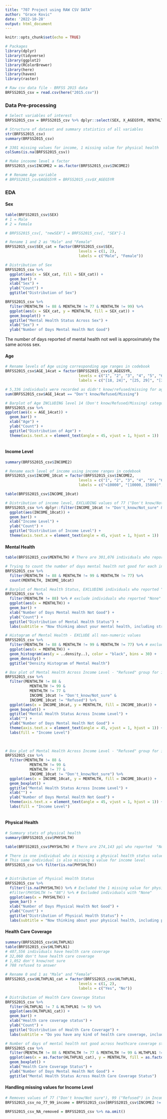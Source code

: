 ```yaml
---
title: "707 Project using RAW CSV DATA"
author: "Grace Kovic"
date: '2022-10-28'
output: html_document
---
```


```r
knitr::opts_chunk$set(echo = TRUE)
```

```r
# Packages
library(dplyr)
library(tidyverse)
library(ggplot2)
library(RColorBrewer)
library(here)
library(haven)
library(raster)
```

```r
# Raw csv data file - BRFSS 2015 data 
BRFSS2015_csv = read.csv(here("2015.csv"))
```

### Data Pre-processing 

```r
# Select variables of interest 
BRFSS2015_csv = BRFSS2015_csv %>% dplyr::select(SEX, X_AGEG5YR, MENTHLTH, INCOME2, PHYSHLTH, HLTHPLN1)

# Structure of dataset and summary statistics of all variables 
str(BRFSS2015_csv)
summary(BRFSS2015_csv)

# 3301 missing values for income, 1 missing value for physical health
colSums(is.na(BRFSS2015_csv)) 

# Make incoome level a factor
BRFSS2015_csv$INCOME2 = as.factor(BRFSS2015_csv$INCOME2) 

# # Rename Age variable 
# BRFSS2015_csv$AGEG5YR = BRFSS2015_csv$X_AGEG5YR
```

### EDA

#### Sex 

```r
table(BRFSS2015_csv$SEX)
# 1 = Male 
# 2 = Female 

# BRFSS2015_csv[, "newSEX"] = BRFSS2015_csv[, "SEX"]-1

# Rename 1 and 2 as "Male" and "Female"
BRFSS2015_csv$SEX_cat = factor(BRFSS2015_csv$SEX, 
                                 levels = c(1, 2), 
                                 labels = c("Male", "Female"))
```

```r
# Distribution of Sex
BRFSS2015_csv %>% 
  ggplot(aes(x = SEX_cat, fill = SEX_cat)) + 
  geom_bar() + 
  xlab("Sex") + 
  ylab("Count") + 
  ggtitle("Distribution of Sex")
```

```r
BRFSS2015_csv %>% 
  filter(MENTHLTH != 88 & MENTHLTH != 77 & MENTHLTH != 99) %>% 
  ggplot(aes(x = SEX_cat, y = MENTHLTH, fill = SEX_cat)) + 
  geom_boxplot() + 
  ggtitle("Mental Health Status Across Sex") + 
  xlab("Sex") + 
  ylab("Number of Days Mental Health Not Good")
```

The number of days reported of mental health not well is approximately the same across sex.

#### Age

```r
# Rename levels of Age using corresponding age ranges in codebook  
BRFSS2015_csv$AGE_14cat = factor(BRFSS2015_csv$X_AGEG5YR, 
                                 levels = c("1", "2", "3", "4", "5", "6", "7", "8", "9", "10", "11", "12", "13", "14"), 
                                 labels = c("[18, 24]", "[25, 29]", "[30, 34]", "[35, 39]", "[40, 44]", "[45, 49]", "[50, 54]", "[55, 59]", "[60, 64]", "[65, 69]", "[70, 74]", "[75, 79]", "80 or older", "Don't know/Refused/Missing"))

# 5,336 individuals were recorded as didn't know/refused/missing for age 
sum(BRFSS2015_csv$AGE_14cat == "Don't know/Refused/Missing")

# Barplot of Age INCLUDING level 14 (Don't know/Refused/Missing) category
BRFSS2015_csv %>% 
ggplot(aes(x = AGE_14cat)) + 
  geom_bar() + 
  xlab("Age") + 
  ylab("Count") + 
  ggtitle("Distribution of Age") + 
  theme(axis.text.x = element_text(angle = 45, vjust = 1, hjust = 1))
  
```

#### Income Level 

```r
summary(BRFSS2015_csv$INCOME2)

# Rename each level of income using income ranges in codebook
BRFSS2015_csv$INCOME_10cat = factor(BRFSS2015_csv$INCOME2, 
                                 levels = c("1", "2", "3", "4", "5", "6", "7", "8", "77", "99"), 
                                 labels = c("<10000", "[10000, 15000)", "[15000, 20000)", "[20000, 25000)", "[25000, 35000)", "[35000, 50000)", "[50000, 75000)", ">75000", "Don't_know/Not_sure", "Refused"))

table(BRFSS2015_csv$INCOME_10cat)
```

```r
# Distribution of income level, EXCLUDING values of 77 ("Don't know/Not sure") and 99 ("Refused")
BRFSS2015_csv %>% dplyr::filter(INCOME_10cat != "Don't_know/Not_sure" & INCOME_10cat != "Refused") %>% 
  ggplot(aes(INCOME_10cat)) + 
  geom_bar() + 
  xlab("Income Level") + 
  ylab("Count") + 
  ggtitle("Distribution of Income Level") + 
  theme(axis.text.x = element_text(angle = 45, vjust = 1, hjust = 1))

```

#### Mental Health

```r
table(BRFSS2015_csv$MENTHLTH) # There are 301,076 individuals who reported "None" (zero days in the past month of feeling mentally not good)

# Trying to count the number of days mental health not good for each income level 
BRFSS2015_csv %>% 
  filter(MENTHLTH != 88 & MENTHLTH != 99 & MENTHLTH != 77) %>% 
  count(MENTHLTH, INCOME_10cat)
```

```r
# Barplot of Mental Health Status, EXCLUDING individuals who reported "None" (zero days of feeling mentally unwell in past month)
BRFSS2015_csv %>% 
  filter(MENTHLTH != 88) %>% # exclude individuals who reported "None" 
  ggplot(aes(x = MENTHLTH)) + 
  geom_bar() + 
  xlab("Number of Days Mental Health Not Good") + 
  ylab("Count") + 
  ggtitle("Distribution of Mental Health Status") + 
  labs(subtitle = "Now thinking about your mental health, including stress, depression, and \n problems with emotions, for how many days during the past 30 days was \n your mental health not good?")
```

```r
# Histogram of Mental Health - EXCLUDE all non-numeric values
BRFSS2015_csv %>% 
  filter(MENTHLTH != 88 & MENTHLTH != 99 & MENTHLTH != 77) %>% # exclude all non-numeric values
  ggplot(aes(x = MENTHLTH)) + 
  geom_histogram(aes(y = ..density..), color = "black", bins = 30) + 
  geom_density() + 
  ggtitle("Density Histogram of Mental Health")
```

```r
# Box plot of Mental Health Across Income Level - "Refused" group for income EXCLUDED
BRFSS2015_csv %>% 
  filter(MENTHLTH != 88 & 
           MENTHLTH != 99 & 
           MENTHLTH != 77 &
           INCOME_10cat != "Don't_know/Not_sure" & 
           INCOME_10cat != "Refused") %>% 
  ggplot(aes(x = INCOME_10cat, y = MENTHLTH, fill = INCOME_10cat)) +
  geom_boxplot() + 
  ggtitle("Mental Health Status Across Income Level") + 
  xlab("") + 
  ylab("Number of Days Mental Health Not Good") + 
  theme(axis.text.x = element_text(angle = 45, vjust = 1, hjust = 1)) + 
  labs(fill = "Income Level")
  
  
```

```r
# Box plot of Mental Health Across Income Level - "Refused" group for income INCLUDED 
BRFSS2015_csv %>% 
  filter(MENTHLTH != 88 & 
           MENTHLTH != 99 & 
           MENTHLTH != 77 &
           INCOME_10cat != "Don't_know/Not_sure") %>% 
  ggplot(aes(x = INCOME_10cat, y = MENTHLTH, fill = INCOME_10cat)) +
  geom_boxplot() + 
  ggtitle("Mental Health Status Across Income Level") + 
  xlab("") + 
  ylab("Number of Days Mental Health Not Good") + 
  theme(axis.text.x = element_text(angle = 45, vjust = 1, hjust = 1)) + 
  labs(fill = "Income Level")
  
```

#### Physical Health 

```r
# Summary stats of physical health 
summary(BRFSS2015_csv$PHYSHLTH)

table(BRFSS2015_csv$PHYSHLTH) # There are 274,143 ppl who reported  "None" (zero days of feeling mentally unwell)

# There is one individual who is missing a physical health status value 
# This same individual is also missing a value for income level 
BRFSS2015_csv %>% filter(is.na(PHYSHLTH))
  
```

```r
# Distribution of Physical Health Status
BRFSS2015_csv %>% 
  filter(!is.na(PHYSHLTH)) %>% # Excluded the 1 missing value for physical health
  #filter(PHYSHLTH != "88") %>% # Excluded individuals with "None"
  ggplot(aes(x = PHYSHLTH)) + 
  geom_bar() + 
  xlab("Number of Days Physical Health Not Good") + 
  ylab("Count") + 
  ggtitle("Distribution of Physical Health Status") + 
  labs(subtitle = "Now thinking about your physical health, including physical illness and injury, \n for how many days during the past 30 days was your physical health not good?")
```

#### Health Care Coverage 

```r
summary(BRFSS2015_csv$HLTHPLN1)
table(BRFSS2015_csv$HLTHPLN1)
# 407,556 individuals have health care coverage 
# 32,060 don't have health care coverage 
# 1,052 don't know/not sure 
# 788 refused to answer 

```

```r
# Rename 0 and 1 as "Male" and "Female"
BRFSS2015_csv$HLTHPLN1_cat = factor(BRFSS2015_csv$HLTHPLN1, 
                                 levels = c(1, 2), 
                                 labels = c("Yes", "No"))

# Distribution of Health Care Coverage Status
BRFSS2015_csv %>% 
  filter(HLTHPLN1 != 7 & HLTHPLN1 != 9) %>% 
  ggplot(aes(HLTHPLN1_cat)) + 
  geom_bar() + 
  xlab("Health care coverage status") + 
  ylab("Count") + 
  ggtitle("Distribution of Health Care Coverage") +
  labs(subtitle = "Do you have any kind of health care coverage, including health insurance, prepaid plans such as HMOs, or government plans such as Medicare, or Indian Health Services")
```

```r
# Number of days of mental health not good across heathcare coverage status
BRFSS2015_csv %>% 
  filter(MENTHLTH != 88 & MENTHLTH != 77 & MENTHLTH != 99 & HLTHPLN1 != 7 & HLTHPLN1 != 9) %>% # Excluding "none", "don't know/not sure", "refused" for mental health and health care 
  ggplot(aes(x = as.factor(HLTHPLN1_cat), y = MENTHLTH, fill = as.factor(HLTHPLN1_cat))) + 
  geom_boxplot() + 
  xlab("Health Care Coverage Status") + 
  ylab("Number of Days Mental Health Not Good") + 
  ggtitle("Mental Health Status Across Health Care Coverage Status") 
```

#### Handling missing values for Income Level

```r
# Removes values of 77 ("Don't know/Not sure"), 99 ("Refused") in Income variable AND all NA values (3300)
BRFSS2015_csv_no_77_99_income = BRFSS2015_csv[BRFSS2015_csv$INCOME2 != 77 & BRFSS2015_csv$INCOME2 != 99, ]
```

```r
BRFSS2015_csv_NA_removed = BRFSS2015_csv %>% na.omit()
```
